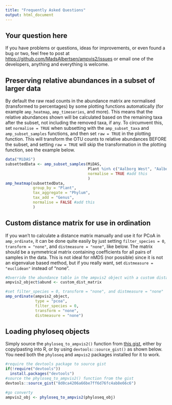 ```yaml
---
title: "Frequently Asked Questions"
output: html_document
---
```


## Your question here
If you have problems or questions, ideas for improvements, or even found a bug or two, feel free to post at <https://github.com/MadsAlbertsen/ampvis2/issues> or email one of the developers, anything and everything is welcome.

## Preserving relative abundances in a subset of larger data
By default the raw read counts in the abundance matrix are normalised (transformed to percentages) by some plotting functions automatically (for example `amp_heatmap`, `amp_timeseries`, and more). This means that the relative abundances shown will be calculated based on the remaining taxa after the subset, not including the removed taxa, if any. To circumvent this, set `normalise = TRUE` when subsetting with the `amp_subset_taxa` and `amp_subset_samples` functions, and then set `raw = TRUE` in the plotting function. This will transform the OTU counts to relative abundances BEFORE the subset, and setting `raw = TRUE` will skip the transformation in the plotting function, see the example below.

```r
data("MiDAS")
subsettedData <- amp_subset_samples(MiDAS,
                                    Plant %in% c("Aalborg West", "Aalborg East"),
                                    normalise = TRUE #add this
                                    )
amp_heatmap(subsettedData,
            group_by = "Plant",
            tax_aggregate = "Phylum",
            tax_add = "Genus",
            normalise = FALSE #add this
            )
```

## Custom distance matrix for use in ordination
If you wan't to calculate a distance matrix manually and use it for PCoA in `amp_ordinate`, it can be done quite easily by just setting `filter_species = 0`, `transform = "none"`, and `distmeasure = "none"`, like below. The matrix should be a symmetrical matrix containing coefficients for all pairs of samples in the data. This is not ideal for nMDS (nor possible) since it is not an eigenvalue based method, but if you really want, set `distmeasure = "euclidean"` instead of "none". 

```r
#Override the abundance table in the ampvis2 object with a custom distance matrix
ampvis2_object$abund <- custom_dist_matrix

#set filter_species = 0, transform = "none", and distmeasure = "none"
amp_ordinate(ampvis2_object,
             type = "pcoa",
             filter_species = 0,
             transform = "none",
             distmeasure = "none")
```

## Loading phyloseq objects
Simply source the `phyloseq_to_ampvis2()` function from [this gist](https://gist.github.com/KasperSkytte/8d0ca4206a66be7ff6d76fc4ab8e66c6), either by copy/pasting into R, or by using `devtools::source_gist()` as shown below. You need both the `phyloseq` and `ampvis2` packages installed for it to work.

```r
#require the devtools package to source gist
if(!require("devtools"))
  install.packages("devtools")
#source the phyloseq_to_ampvis2() function from the gist
devtools::source_gist("8d0ca4206a66be7ff6d76fc4ab8e66c6")

#go converty
ampvis2_obj <- phyloseq_to_ampvis2(phyloseq_obj)
```

